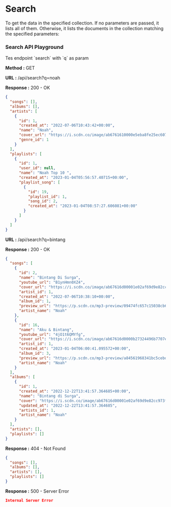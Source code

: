 
# Search

To get the data in the specified collection. If no parameters are passed, it lists all of them.
Otherwise, it lists the documents in the collection matching the specified parameters:

### Search API Playground

<ApiPlayground method="GET" endpoint="search" param={true} paramName="q">
	Tes endpoint `search` with `q` as param
</ApiPlayground>

**Method :** <Badge variant="success">GET</Badge>

**URL :** <Badge variant="dark">/api/search?q=noah</Badge>

**Response :** <BadgeOutline variant="success">200 - OK</BadgeOutline>

```json
{
  "songs": [],
  "albums": [],
  "artists": [
    {
      "id": 1,
      "created_at": "2022-07-06T10:43:42+00:00",
      "name": "Noah",
      "cover_url": "https://i.scdn.co/image/ab6761610000e5eba8fe25ec607f3cca02f5db6c",
      "genre_id": 1
    }
  ],
  "playlists": [
    {
      "id": 1,
      "user_id": null,
      "name": "Noah Top 10 ",
      "created_at": "2023-01-04T05:56:57.40715+00:00",
      "playlist_song": [
        {
          "id": 19,
          "playlist_id": 1,
          "song_id": 2,
          "created_at": "2023-01-04T08:57:27.606081+00:00"
        }
      ]
    }
  ]
}
```

**URL :** <Badge variant="dark">/api/search?q=bintang</Badge>

**Response :** <BadgeOutline variant="success">200 - OK</BadgeOutline>

```json
{
  "songs": [
    {
      "id": 2,
      "name": "Bintang Di Surga",
      "youtube_url": "B1ynHmn0XZ4",
      "cover_url": "https://i.scdn.co/image/ab67616d00001e02af69d9e82cc973f608481610",
      "artist_id": 1,
      "created_at": "2022-07-06T10:38:10+00:00",
      "album_id": 1,
      "preview_url": "https://p.scdn.co/mp3-preview/09474fc657c15038cb699afa4a52b4fac9383d62",
      "artist_name": "Noah"
    },
    {
      "id": 16,
      "name": "Aku & Bintang",
      "youtube_url": "4jO1t6QMYfg",
      "cover_url": "https://i.scdn.co/image/ab67616d0000b27324496b7707e9304c4ad76c5a",
      "artist_id": 1,
      "created_at": "2023-01-04T06:00:41.095572+00:00",
      "album_id": 3,
      "preview_url": "https://p.scdn.co/mp3-preview/a84561968341bc5cebdc98bacebd104e8dcc5856",
      "artist_name": "Noah"
    }
  ],
  "albums": [
    {
      "id": 1,
      "created_at": "2022-12-22T13:41:57.364685+00:00",
      "name": "Bintang di Surga",
      "cover": "https://i.scdn.co/image/ab67616d00001e02af69d9e82cc973f608481610",
      "updated_at": "2022-12-22T13:41:57.364685",
      "artists_id": 1,
      "artist_name": "Noah"
    }
  ],
  "artists": [],
  "playlists": []
}
```

**Response :** <BadgeOutline variant="warning">404 - Not Found</BadgeOutline>

```json
{
  "songs": [],
  "albums": [],
  "artists": [],
  "playlists": []
}
```

**Response :** <BadgeOutline variant="danger">500 - Server Error</BadgeOutline>

```json
Internal Server Error
```

